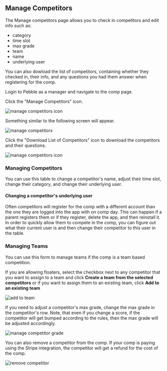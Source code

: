 ## Manage Competitors

The Manage competitors page allows you to check in competitors and edit info such as:

- category
- time slot
- max grade
- team
- name
- underlying user

You can also dowload the list of competitors, containing whether they checked in, their info, and any questions you had them answer when registering for the comp.

Login to Pebble as a manager and navigate to the comp page.

Click the "Manage Competitors" icon.

![manage competitors icon](../images/manage-competitors-icon.png)

Something similar to the following screen will appear.

![manage competitors](../images/manage-competitors.png)

Click the "Download List of Competitors" icon to download the competitors and their questions.

![manage competitors icon](../images/download-competitors-icon.png)

### Managing Competitors

You can use this table to change a competitor's name, adjust their time slot, change their category, and change their underlying user.

#### Changing a competitor's underlying user
Often competitors will register for the comp with a different account than the one they are logged into the app with on comp day. This can happen if a parent registers them or if they register, delete the app, and then reinstall it. In order to quickly allow them to compete in the comp, you can figure out what their current user is and then change their competitor to this user in the table.

### Managing Teams

You can use this form to manage teams if the comp is a team based competition.

If you are allowing floaters, select the checkbox next to any competitor that you want to assign to a team and click **Create a team from the selected competitors** or if you want to assign them to an existing team, click **Add to an existing team**

![add to team](../images/add-to-team.png)

If you need to adjust a competitor's max grade, change the max grade in the competitor's row. Note, that even if you change a score, if the competitor will get bumped according to the rules, then the max grade will be adjusted accordingly.

![manage competitor grade](../images/manage-competitor-grade.png)

You can also remove a competitor from the comp. If your comp is paying using the Stripe integration, the competitor will get a refund for the cost of the comp.

![remove competitor](../images/remove-competitor.png)
